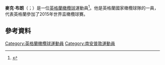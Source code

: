 '''麥克·布朗'''（{{lang-en|Mike Brown}}；{{bd|1985年|9月4日}}）是一位[[英格蘭|英格蘭]][[橄欖球|橄欖球]]運動員<ref>{{cite web|url=http://www.theguardian.com/sport/2014/mar/21/mike-brown-six-nations-player-of-tournament|title=England's Mike Brown named as Six Nations Player of the Championship|work=Guardian Online|accessdate=21 March 2014|archive-date=2015-12-24|archive-url=https://web.archive.org/web/20151224072309/http://www.theguardian.com/sport/2014/mar/21/mike-brown-six-nations-player-of-tournament|dead-url=no}}</ref>。他是英格蘭國家橄欖球隊的一員，代表英格蘭參加了2015年世界盃橄欖球賽。
==參考資料==
{{Reflist}}

{{DEFAULTSORT:Brown, Mike}}
[[Category:英格蘭橄欖球運動員|Category:英格蘭橄欖球運動員]]
[[Category:南安普敦運動員|Category:南安普敦運動員]]